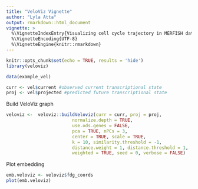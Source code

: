 ```yaml
---
title: "VeloViz Vignette"
author: "Lyla Atta"
output: rmarkdown::html_document
vignette: >
  %\VignetteIndexEntry{Visualizing cell cycle trajectory in MERFISH data using VeloViz}
  %\VignetteEncoding{UTF-8}
  %\VignetteEngine{knitr::rmarkdown}
---
```


```r
knitr::opts_chunk$set(echo = TRUE, results = 'hide')
library(veloviz)
```

```r
data(example_vel)

curr <- vel$current #observed current transcriptional state
proj <- vel$projected #predicted future transcriptional state

```

Build VeloViz graph 
```r
veloviz <-  veloviz::buildVeloviz(curr = curr, proj = proj,
                         normalize.depth = TRUE, 
                         use.ods.genes = FALSE,  
                         pca = TRUE, nPCs = 3, 
                         center = TRUE, scale = TRUE,
                         k = 10, similarity.threshold = -1, 
                         distance.weight = 1, distance.threshold = 1,
                         weighted = TRUE, seed = 0, verbose = FALSE)
```

Plot embedding 
```r
emb.veloviz <- veloviz$fdg_coords
plot(emb.veloviz)
```

